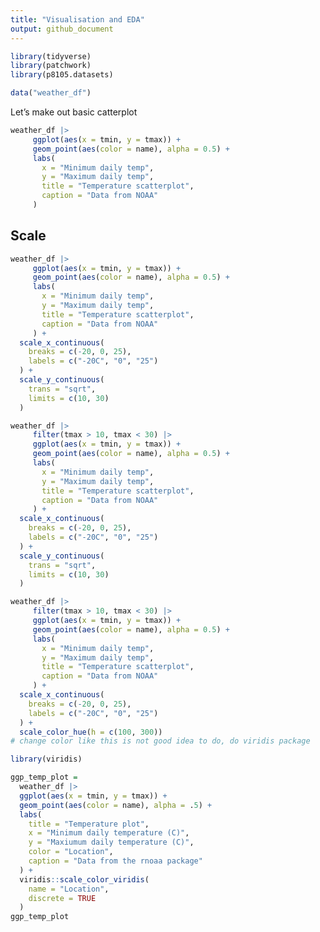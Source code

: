 ```yaml
---
title: "Visualisation and EDA"
output: github_document
---
```


```r
library(tidyverse)
library(patchwork)
library(p8105.datasets)
```

```r
data("weather_df")
```

Let's make out basic catterplot

```r
weather_df |>
     ggplot(aes(x = tmin, y = tmax)) + 
     geom_point(aes(color = name), alpha = 0.5) +
     labs(
       x = "Minimum daily temp",
       y = "Maximum daily temp",
       title = "Temperature scatterplot",
       caption = "Data from NOAA"
     )
```

## Scale

```r
weather_df |>
     ggplot(aes(x = tmin, y = tmax)) + 
     geom_point(aes(color = name), alpha = 0.5) +
     labs(
       x = "Minimum daily temp",
       y = "Maximum daily temp",
       title = "Temperature scatterplot",
       caption = "Data from NOAA"
     ) +
  scale_x_continuous(
    breaks = c(-20, 0, 25),
    labels = c("-20C", "0", "25")
  ) +
  scale_y_continuous(
    trans = "sqrt",
    limits = c(10, 30)
  )
```

```r
weather_df |>
     filter(tmax > 10, tmax < 30) |> 
     ggplot(aes(x = tmin, y = tmax)) + 
     geom_point(aes(color = name), alpha = 0.5) +
     labs(
       x = "Minimum daily temp",
       y = "Maximum daily temp",
       title = "Temperature scatterplot",
       caption = "Data from NOAA"
     ) +
  scale_x_continuous(
    breaks = c(-20, 0, 25),
    labels = c("-20C", "0", "25")
  ) +
  scale_y_continuous(
    trans = "sqrt",
    limits = c(10, 30)
  )
```

```r
weather_df |>
     filter(tmax > 10, tmax < 30) |> 
     ggplot(aes(x = tmin, y = tmax)) + 
     geom_point(aes(color = name), alpha = 0.5) +
     labs(
       x = "Minimum daily temp",
       y = "Maximum daily temp",
       title = "Temperature scatterplot",
       caption = "Data from NOAA"
     ) +
  scale_x_continuous(
    breaks = c(-20, 0, 25),
    labels = c("-20C", "0", "25")
  ) +
  scale_color_hue(h = c(100, 300))
# change color like this is not good idea to do, do viridis package
```

```r
library(viridis)
```

```r
ggp_temp_plot = 
  weather_df |> 
  ggplot(aes(x = tmin, y = tmax)) + 
  geom_point(aes(color = name), alpha = .5) + 
  labs(
    title = "Temperature plot",
    x = "Minimum daily temperature (C)",
    y = "Maxiumum daily temperature (C)",
    color = "Location",
    caption = "Data from the rnoaa package"
  ) + 
  viridis::scale_color_viridis(
    name = "Location", 
    discrete = TRUE
  )
ggp_temp_plot
```

